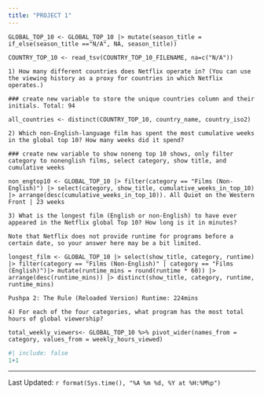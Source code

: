 ```yaml
---
title: "PROJECT 1"
---
```


```
GLOBAL_TOP_10 <- GLOBAL_TOP_10 |> mutate(season_title = if_else(season_title =="N/A", NA, season_title))

COUNTRY_TOP_10 <- read_tsv(COUNTRY_TOP_10_FILENAME, na=c("N/A"))

1) How many different countries does Netflix operate in? (You can use the viewing history as a proxy for countries in which Netflix operates.)

### create new variable to store the unique countries column and their initials. Total: 94

all_countries <- distinct(COUNTRY_TOP_10, country_name, country_iso2)  

2) Which non-English-language film has spent the most cumulative weeks in the global top 10? How many weeks did it spend?

### create new variable to show noneng top 10 shows, only filter category to nonenglish films, select category, show title, and cumulative weeks

non_engtop10 <- GLOBAL_TOP_10 |> filter(category == "Films (Non-English)") |> select(category, show_title, cumulative_weeks_in_top_10) |> arrange(desc(cumulative_weeks_in_top_10)). All Quiet on the Western Front | 23 weeks

3) What is the longest film (English or non-English) to have ever appeared in the Netflix global Top 10? How long is it in minutes?

Note that Netflix does not provide runtime for programs before a certain date, so your answer here may be a bit limited.

longest_film <- GLOBAL_TOP_10 |> select(show_title, category, runtime) |> filter(category == "Films (Non-English)" | category == "Films (English)")|> mutate(runtime_mins = round(runtime * 60)) |> arrange(desc(runtime_mins)) |> distinct(show_title, category, runtime, runtime_mins) 

Pushpa 2: The Rule (Reloaded Version) Runtime: 224mins

4) For each of the four categories, what program has the most total hours of global viewership?

total_weekly_viewers<- GLOBAL_TOP_10 %>% pivot_wider(names_from = category, values_from = weekly_hours_viewed)

```

```r
#| include: false
1+1
```
--------------
Last Updated: `r format(Sys.time(), "%A %m %d, %Y at %H:%M%p")`